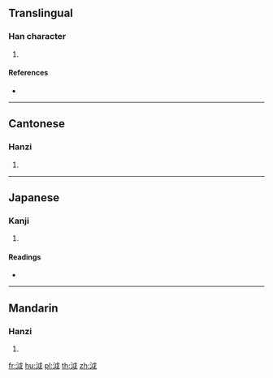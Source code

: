 {{character info/new}}
==Translingual==

===Han character===
{{Han char|rn=85|rad=水|as=05|sn=8|four=33150|canj=EIV|ids=⿰氵戉}}

# {{defn|Han|sort=水05}}

====References====
* {{Han ref|kx=0618.040|dkj=17315|dj=1013.020|hdz=31583.050|uh=6CE7|ud=27879|bh=CCF6|bd=52470}}

----

==Cantonese==

===Hanzi===
{{yue-hanzi|jyut=[[kut3]], [[kwut3]]|y=kut3, kwut3}}

# {{defn|lang=yue|sort=水05}}

----

==Japanese==

===Kanji===
{{ja-kanji|grade=|rs=水05}}

# {{defn|lang=ja|sort=水05}}

====Readings====
* {{ja-readings|on=[[えつ]] (etsu), [[おち]] (ochi), [[けつ]] (ketsu), [[かち]] (kachi)|kun=}}

----

==Mandarin==

===Hanzi===
{{cmn-hanzi|pin=[[yuè]] ([[yue4]]), [[sà]] ([[sa4]])|wg=yüeh<sup>4</sup>, sa<sup>4</sup>}}

# {{defn|lang=cmn|sort=水05}}

[[fr:泧]]
[[hu:泧]]
[[pl:泧]]
[[th:泧]]
[[zh:泧]]